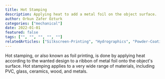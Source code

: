 ```yaml
---
title: Hot Stamping
description: Applying heat to add a metal foil on the object surface.
author: Orkun Zafer Ozturk
categories: ["mechanical"]
date: 2022-01-01
featured: false
tags: ["", "", "", "", ""]
relatedArticles: ["Silkscreen-Printing", "Hydrographics", "Powder-Coating"]
---
```

Hot stamping, or also known as foil printing, is done by applying heat according to the wanted design to a ribbon of metal foil onto the object's surface. Hot stamping applies to a very wide range of materials, including PVC, glass, ceramics, wood, and metals.
